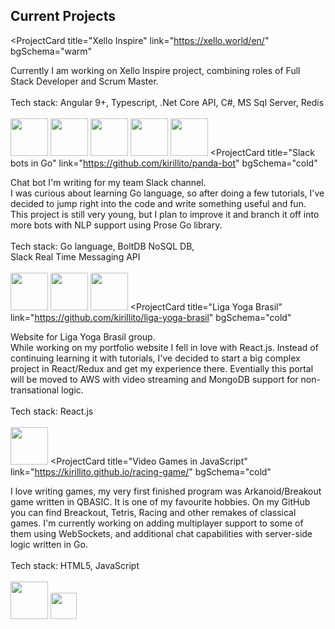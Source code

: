 ## Current Projects

<ProjectCard
  title="Xello Inspire"
  link="https://xello.world/en/"
  bgSchema="warm"
>
  Currently I am working on Xello Inspire project, combining roles of Full Stack Developer and Scrum Master.<br /><br />
  Tech stack: Angular 9+, Typescript, .Net Core API, C#, MS Sql Server, Redis<br /><br />
  <img src="images/angular.svg" width="60px" />
  <img src="images/net-core.svg" width="60px" />
  <img src="images/c-sharp.png" width="60px" />
  <img src="images/sql-server.svg" width="60px" />
  <img src="images/redis.svg" width="60px" />
</ProjectCard>
<ProjectCard
  title="Slack bots in Go"
  link="https://github.com/kirillito/panda-bot"
  bgSchema="cold"
>
  Chat bot I'm writing for my team Slack channel.<br />
  I was curious about learning Go language, so after doing a few tutorials, I've decided to jump right into the code and write something useful and fun. 
  This project is still very young, but I plan to improve it and branch it off into more bots with NLP support using Prose Go library.<br /><br />
  Tech stack: Go language, BoltDB NoSQL DB, <br/>Slack Real Time Messaging API<br /><br />
  <img src="images/golang.svg" width="60px" />
  <img src="images/boltdb.png" width="60px" />
  <img src="images/slack.svg" width="60px" />
</ProjectCard>
<ProjectCard
  title="Liga Yoga Brasil"
  link="https://github.com/kirillito/liga-yoga-brasil"
  bgSchema="cold"
>
  Website for Liga Yoga Brasil group.<br />
  While working on my portfolio website I fell in love with React.js. Instead of continuing learning it with tutorials, I've decided to start a big complex project in React/Redux and get my experience there. Eventially this portal will be moved to AWS with video streaming and MongoDB support for non-transational logic.<br /><br />
  Tech stack: React.js<br /><br />
  <img src="images/react.svg" width="60px" />
</ProjectCard>
<ProjectCard
  title="Video Games in JavaScript"
  link="https://kirillito.github.io/racing-game/"
  bgSchema="cold"
>
  I love writing games, my very first finished program was Arkanoid/Breakout game written in QBASIC. It is one of my favourite hobbies.
  On my GitHub you can find Breackout, Tetris, Racing and other remakes of classical games. I'm currently working on adding multiplayer support to some of them using WebSockets, and additional chat capabilities with server-side logic written in Go.<br /><br />
  Tech stack: HTML5, JavaScript<br /><br />
  <img src="images/html5.svg" width="60px" />
  <img src="images/javascript.svg" width="42px" />
</ProjectCard>